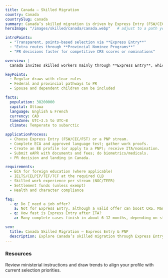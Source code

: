```yaml
---
title: Canada — Skilled Migration
country: Canada
countrySlug: canada
summary: Canada’s skilled migration is driven by Express Entry (FSW/CEC/FST) and Provincial Nominee Programs (PNP).
heroImage: "/images/skilled/canada/canada.webp"   # adjust to a path you have; fallback will be used if missing

introPoints:
  - "Transparent, points-based selection via **Express Entry**"
  - "Extra routes through **Provincial Nominee Programs**"
  - "PR decisions faster for competitive CRS scores or nominations"

overview: |
  Canada invites skilled workers mainly through **Express Entry**, which manages the **Federal Skilled Worker (FSW)**, **Canadian Experience Class (CEC)** and **Federal Skilled Trades (FST)** programs. Profiles are ranked with the **Comprehensive Ranking System (CRS)**; top candidates receive an **Invitation to Apply (ITA)** for permanent residence. Provinces and territories also run **PNPs** targeting in-demand skills and granting nominations that boost CRS.

keyPoints:
  - Regular draws with clear rules
  - Federal and provincial pathways to PR
  - Spouse and dependent children can be included

facts:
  population: 38200000
  capital: Ottawa
  language: English & French
  currency: CAD
  timeZone: UTC−3.5 to UTC−8
  climate: Temperate to subarctic

applicationProcess:
  - Choose Express Entry (FSW/CEC/FST) or a PNP stream.
  - Complete ECA and approved language test; gather work proofs.
  - Create an EE profile (or apply to a PNP); receive ITA/nomination.
  - Submit eAPR with documents and fees; do biometrics/medicals.
  - PR decision and landing in Canada.

requirements:
  - ECA for foreign education (where applicable)
  - IELTS/CELPIP/TEF/TCF at the required CLB
  - Skilled work experience per stream (NOC/TEER)
  - Settlement funds (unless exempt)
  - Health and character compliance

faq:
  - q: Do I need a job offer?
    a: Not for Express Entry, although a valid offer can boost CRS. Many PNP streams do require employer support.
  - q: How fast is Express Entry after ITA?
    a: Many complete cases finish in about 6–12 months, depending on stream and caseload.

seo:
  title: Canada Skilled Migration – Express Entry & PNP
  description: Explore Canada’s skilled migration through Express Entry and Provincial Nominee Programs. Steps, requirements and timelines.
---
```

### Resources
Review ministerial instructions and draw trends to align your profile with current selection priorities.
